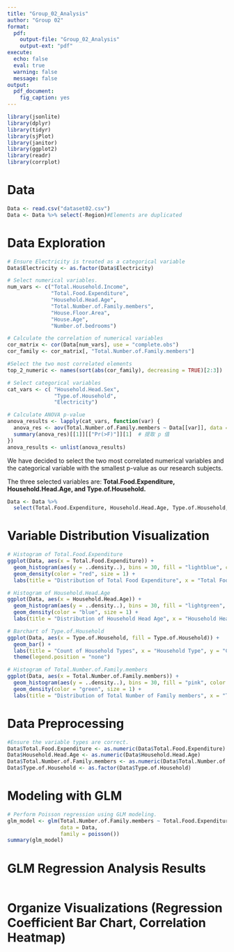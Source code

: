 ```yaml
---
title: "Group_02_Analysis"
author: "Group 02"
format:
  pdf:
    output-file: "Group_02_Analysis"
    output-ext: "pdf"
execute:
  echo: false
  eval: true
  warning: false
  message: false
output:
  pdf_document:
    fig_caption: yes
---
```


```r
library(jsonlite)
library(dplyr)
library(tidyr)
library(sjPlot)
library(janitor)
library(ggplot2)
library(readr)
library(corrplot)
```

# Data

```r
Data <- read.csv("dataset02.csv")
Data <- Data %>% select(-Region)#Elements are duplicated
```

# Data Exploration

```r
# Ensure Electricity is treated as a categorical variable
Data$Electricity <- as.factor(Data$Electricity)

# Select numerical variables.
num_vars <- c("Total.Household.Income", 
              "Total.Food.Expenditure", 
              "Household.Head.Age",
              "Total.Number.of.Family.members", 
              "House.Floor.Area", 
              "House.Age",
              "Number.of.bedrooms")

# Calculate the correlation of numerical variables
cor_matrix <- cor(Data[num_vars], use = "complete.obs")
cor_family <- cor_matrix[, "Total.Number.of.Family.members"]

#Select the two most correlated elements
top_2_numeric <- names(sort(abs(cor_family), decreasing = TRUE)[2:3])

# Select categorical variables
cat_vars <- c( "Household.Head.Sex", 
               "Type.of.Household", 
               "Electricity")

# Calculate ANOVA p-value
anova_results <- lapply(cat_vars, function(var) {
  anova_res <- aov(Total.Number.of.Family.members ~ Data[[var]], data = Data)
  summary(anova_res)[[1]][["Pr(>F)"]][1]  # 提取 p 值
})
anova_results <- unlist(anova_results)
```

We have decided to select the two most correlated numerical variables and the categorical variable with the smallest p-value as our research subjects.

The three selected variables are: **Total.Food.Expenditure, Household.Head.Age, and Type.of.Household.**

```r
Data <- Data %>%
  select(Total.Food.Expenditure, Household.Head.Age, Type.of.Household, Total.Number.of.Family.members)
```

# Variable Distribution Visualization

```r
# Histogram of Total.Food.Expenditure
ggplot(Data, aes(x = Total.Food.Expenditure)) +
  geom_histogram(aes(y = ..density..), bins = 30, fill = "lightblue", color = "black", alpha = 0.7) +
  geom_density(color = "red", size = 1) +
  labs(title = "Distribution of Total Food Expenditure", x = "Total Food Expenditure", y = "Density")

# Histogram of Household.Head.Age
ggplot(Data, aes(x = Household.Head.Age)) +
  geom_histogram(aes(y = ..density..), bins = 30, fill = "lightgreen", color = "black", alpha = 0.7) +
  geom_density(color = "blue", size = 1) +
  labs(title = "Distribution of Household Head Age", x = "Household Head Age", y = "Density")

# Barchart of Type.of.Household
ggplot(Data, aes(x = Type.of.Household, fill = Type.of.Household)) +
  geom_bar() +
  labs(title = "Count of Household Types", x = "Household Type", y = "Count") +
  theme(legend.position = "none")

# Histogram of Total.Number.of.Family.members
ggplot(Data, aes(x = Total.Number.of.Family.members)) +
  geom_histogram(aes(y = ..density..), bins = 30, fill = "pink", color = "black", alpha = 0.7) +
  geom_density(color = "green", size = 1) +
  labs(title = "Distribution of Total Number of Family members", x = "Total.Number.of.Family.members", y = "Density")
```

# **Data Preprocessing**

```r
#Ensure the variable types are correct.
Data$Total.Food.Expenditure <- as.numeric(Data$Total.Food.Expenditure)
Data$Household.Head.Age <- as.numeric(Data$Household.Head.Age)
Data$Total.Number.of.Family.members <- as.numeric(Data$Total.Number.of.Family.members)
Data$Type.of.Household <- as.factor(Data$Type.of.Household)
```

# Modeling with GLM

```r
# Perform Poisson regression using GLM modeling.
glm_model <- glm(Total.Number.of.Family.members ~ Total.Food.Expenditure + Household.Head.Age + Type.of.Household, 
                 data = Data, 
                 family = poisson())
summary(glm_model)
```

# GLM Regression Analysis Results

```r

```

# **Organize Visualizations (Regression Coefficient Bar Chart, Correlation Heatmap)**

```r

```
